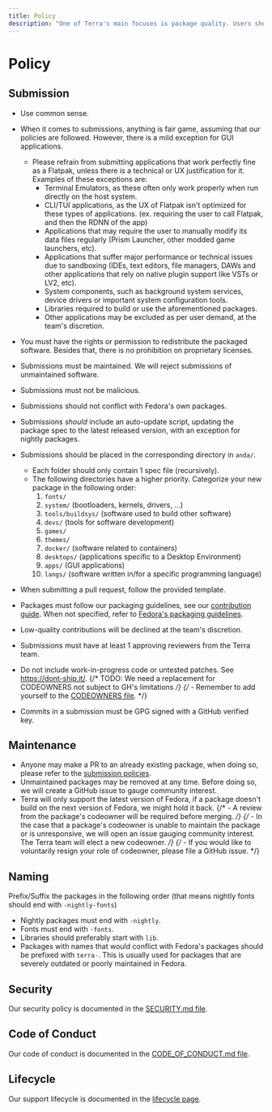 ```yaml
---
title: Policy
description: "One of Terra's main focuses is package quality. Users should be able to install software from Terra in confidence. Our policies reflect that."
---
```


# Policy

## Submission

- Use common sense.
- When it comes to submissions, anything is fair game, assuming that our policies are followed. However, there is a mild exception for GUI applications.

  - Please refrain from submitting applications that work perfectly fine as a Flatpak, unless there is a technical or UX justification for it. Examples of these exceptions are:
    - Terminal Emulators, as these often only work properly when run directly on the host system.
    - CLI/TUI applications, as the UX of Flatpak isn't optimized for these types of applications. (ex. requiring the user to call Flatpak, and then the RDNN of the app)
    - Applications that may require the user to manually modify its data files regularly (Prism Launcher, other modded game launchers, etc).
    - Applications that suffer major performance or technical issues due to sandboxing (IDEs, text editors, file managers, DAWs and other applications that rely on native plugin support like VSTs or LV2, etc).
    - System components, such as background system services, device drivers or important system configuration tools.
    - Libraries required to build or use the aforementioned packages.
    - Other applications may be excluded as per user demand, at the team's discretion.

- You must have the rights or permission to redistribute the packaged software. Besides that, there is no prohibition on proprietary licenses.
- Submissions must be maintained. We will reject submissions of unmaintained software.
- Submissions must not be malicious.
- Submissions should not conflict with Fedora's own packages.
- Submissions _should_ include an auto-update script, updating the package spec to the latest released version, with an exception for nightly packages.
- Submissions should be placed in the corresponding directory in `anda/`.
  - Each folder should only contain 1 spec file (recursively).
  - The following directories have a higher priority. Categorize your new package in the following order:
    1. `fonts/`
    2. `system/` (bootloaders, kernels, drivers, ...)
    3. `tools/buildsys/` (software used to build other software)
    4. `devs/` (tools for software development)
    5. `games/`
    6. `themes/`
    7. `docker/` (software related to containers)
    8. `desktops/` (applications specific to a Desktop Environment)
    9. `apps/` (GUI applications)
    10. `langs/` (software written in/for a specific programming language)
- When submitting a pull request, follow the provided template.
- Packages must follow our packaging guidelines, see our [contribution guide](https://github.com/terrapkg/packages/wiki/Contribute). When not specified, refer to [Fedora's packaging guidelines](https://docs.fedoraproject.org/en-US/packaging-guidelines).
- Low-quality contributions will be declined at the team's discretion.
- Submissions must have at least 1 approving reviewers from the Terra team.
- Do not include work-in-progress code or untested patches. See https://dont-ship.it/.
  {/* TODO: We need a replacement for CODEOWNERS not subject to GH's limitations */}
  {/* - Remember to add yourself to the [CODEOWNERS file](https://github.com/terrapkg/packages/tree/main/CODEOWNERS). */}
- Commits in a submission must be GPG signed with a GitHub verified key.

## Maintenance

- Anyone may make a PR to an already existing package, when doing so, please refer to the [submission policies](#Submission).
- Unmaintained packages may be removed at any time. Before doing so, we will create a GitHub issue to gauge community interest.
- Terra will only support the latest version of Fedora, if a package doesn't build on the next version of Fedora, we might hold it back.
  {/* - A review from the package's codeowner will be required before merging. */}
  {/* - In the case that a package's codeowner is unable to maintain the package or is unresponsive, we will open an issue gauging community interest. The Terra team will elect a new codeowner. */}
  {/* - If you would like to voluntarily resign your role of codeowner, please file a GitHub issue. */}

## Naming

Prefix/Suffix the packages in the following order
(that means nightly fonts should end with `-nightly-fonts`)

- Nightly packages must end with `-nightly`.
- Fonts must end with `-fonts`.
- Libraries should preferably start with `lib`.
- Packages with names that would conflict with Fedora's packages should be prefixed with `terra-`. This is usually used for packages that are severely outdated or poorly maintained in Fedora.

## Security

Our security policy is documented in the [SECURITY.md file](https://github.com/terrapkg/packages/blob/f39/SECURITY.md).

## Code of Conduct

Our code of conduct is documented in the [CODE_OF_CONDUCT.md file](https://github.com/terrapkg/packages/blob/f39/CODE_OF_CONDUCT.md).

## Lifecycle

Our support lifecycle is documented in the [lifecycle page](/terra/lifecycle).

